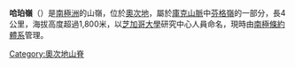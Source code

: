 {{coord|79|9|S|156|57|E|source:GNIS|display=title}}

'''哈珀嶺'''（{{lang-en|Harper Ridge}}）是[[南極洲|南極洲]]的山嶺，位於[[奧次地|奧次地]]，屬於[[庫克山脈|庫克山脈]]中[[芬格嶺|芬格嶺]]的一部分，長4公里，海拔高度超過1,800米，以[[芝加哥大學|芝加哥大學]]研究中心人員命名，現時由[[南極條約體系|南極條約體系]]管理。

{{DEFAULTSORT:Harper Ridge}}
[[Category:奧次地山脊|Category:奧次地山脊]]


{{OatesLand-geo-stub}}